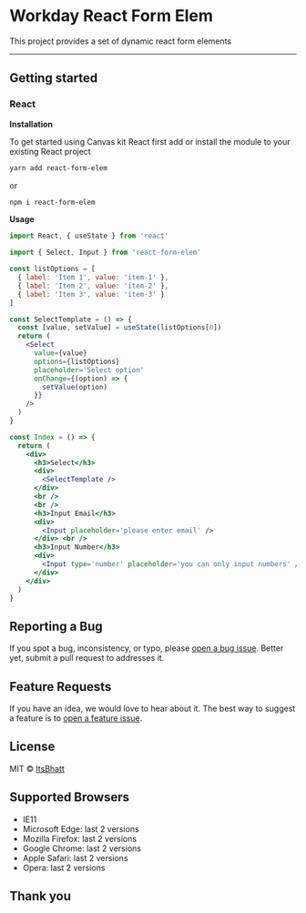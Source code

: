 
<Meta title='About/Welcome' />

# Workday React Form Elem

This project provides a set of dynamic react form elements

---

## Getting started

### React

**Installation**

To get started using Canvas kit React first add or install the module to your existing React project

```sh
yarn add react-form-elem
```

or

```sh
npm i react-form-elem
```

**Usage**

```jsx
import React, { useState } from 'react'

import { Select, Input } from 'react-form-elem'

const listOptions = [
  { label: 'Item 1', value: 'item-1' },
  { label: 'Item 2', value: 'item-2' },
  { label: 'Item 3', value: 'item-3' }
]

const SelectTemplate = () => {
  const [value, setValue] = useState(listOptions[0])
  return (
    <Select
      value={value}
      options={listOptions}
      placeholder='Select option'
      onChange={(option) => {
        setValue(option)
      }}
    />
  )
}

const Index = () => {
  return (
    <div>
      <h3>Select</h3>
      <div>
        <SelectTemplate />
      </div>
      <br />
      <br />
      <h3>Input Email</h3>
      <div>
        <Input placeholder='please enter email' />
      </div> <br />
      <h3>Input Number</h3>
      <div>
        <Input type='number' placeholder='you can only input numbers' />
      </div>
    </div>
  )
}
```

## Reporting a Bug

If you spot a bug, inconsistency, or typo, please
[open a bug issue](https://github.com/ItsBhatt/react-form-elem/issues/new?labels=bug&template=bug.md).
Better yet, submit a pull request to addresses it.

## Feature Requests

If you have an idea, we would love to hear about it. The best way to suggest a feature is to
[open a feature issue](https://github.com/ItsBhatt/react-form-elem/issues/new?labels=feature&template=feature.md).

## License

MIT © [ItsBhatt](https://github.com/ItsBhatt)

## Supported Browsers

- IE11
- Microsoft Edge: last 2 versions
- Mozilla Firefox: last 2 versions
- Google Chrome: last 2 versions
- Apple Safari: last 2 versions
- Opera: last 2 versions

## Thank you
